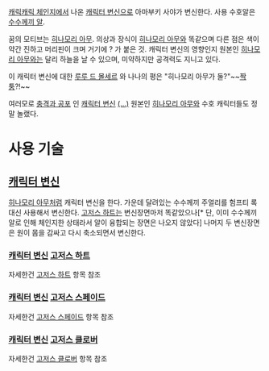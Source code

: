[[캐릭캐릭 체인지]]에서 나온 [[캐릭터 변신]]으로 아마부키 사야가 변신한다. 사용 수호알은 [[수수께끼 알]]. 

꿈의 모티브는 [[히나모리 아무]]. 의상과 장식이 [[히나모리 아무]]와 똑같으며 다른 점은 색이 약간 진하고 머리핀이 크며 거기에 ? 가 붙은 것. 캐릭터 변신의 영향인지 원본인 [[히나모리 아무]]와는 달리 하늘을 날 수 있으며, 미약하지만 공격력도 지니고 있다.

이 캐릭터 변신에 대한 [[루루 드 몰세르]] 와 나나의 평은  "히나모리 아무가 둘?"~~[[짝퉁]]?!~~

여러모로 [[충격과 공포]] 인 [[캐릭터 변신]] [[(...)]]  원본인 [[히나모리 아무]]와 수호 캐릭터들도 정말 놀랬다.

= 사용 기술 =
== [[캐릭터 변신]] ==
[[히나모리 아무]]처럼 캐릭터 변신을 한다. 가운데 달려있는 수수께끼 주얼리를 험프티 록 대신 사용해서 변신한다.
[[고저스 하트]]는 변신장면마저 똑같았으나[* 단, 이미 수수께끼 알로 인해 체인지한 상태라서 알이 융합되는 장면은 나오지 않았다] 나머지 두 변신장면은 원이 몸을 감싸고 다시 축소되면서 변신한다.

=== [[캐릭터 변신]] [[고저스 하트]] ===
자세한건 [[고저스 하트]] 항목 참조

=== [[캐릭터 변신]] [[고저스 스페이드]] ===
자세한건 [[고저스 스페이드]] 항목 참조

=== [[캐릭터 변신]] [[고저스 클로버]] ===
자세한건 [[고저스 클로버]] 항목 참조
